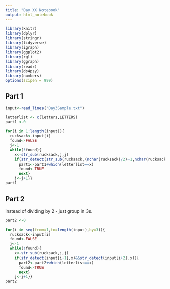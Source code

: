 ```yaml
---
title: "Day XX Notebook"
output: html_notebook
---
```


```r
library(knitr)
library(dplyr)
library(stringr)
library(tidyverse)
library(igraph)
library(ggplot2)
library(rgl)
library(ggraph)
library(readr)
library(ds4psy)
library(numbers)
options(scipen = 999)
```


## Part 1
```r
input<-read_lines("Day3Sample.txt")
```

```r
letterlist <- c(letters,LETTERS)
part1 <-0

for(i in 1:length(input)){
  rucksack<-input[i]
  found<-FALSE
  j<-1
  while(!found){
    x<-str_sub(rucksack,j,j)
    if(str_detect(str_sub(rucksack,(nchar(rucksack)/2)+1,nchar(rucksack)),x)){
      part1<-part1+which(letterlist==x)
      found<-TRUE
      next}
    j<-j+1}}
part1
```
## Part 2
instead of dividing by 2 - just group in 3s.
```r
part2 <-0

for(i in seq(from=1,to=length(input),by=3)){
  rucksack<-input[i]
  found<-FALSE
  j<-1
  while(!found){
    x<-str_sub(rucksack,j,j)
    if(str_detect(input[i+1],x)&&str_detect(input[i+2],x)){
      part2<-part2+which(letterlist==x)
      found<-TRUE
      next}
    j<-j+1}}
part2
```

